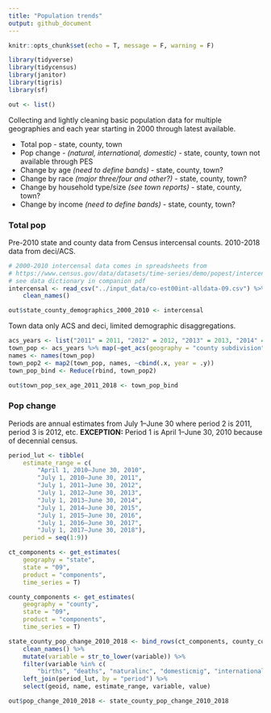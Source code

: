 ```yaml
---
title: "Population trends"
output: github_document
---
```


```r
knitr::opts_chunk$set(echo = T, message = F, warning = F)
```

```r
library(tidyverse)
library(tidycensus)
library(janitor)
library(tigris)
library(sf)

out <- list()
```

Collecting and lightly cleaning basic population data for multiple geographies and each year starting in 2000 through latest available.

* Total pop - state, county, town
* Pop change - *(natural, international, domestic)* - state, county, town not available through PES
* Change by age *(need to define bands)* - state, county, town?
* Change by race *(major three/four and other?)* - state, county, town?
* Change by household type/size *(see town reports)* - state, county, town?
* Change by income *(need to define bands)* - state, county, town?

### Total pop

Pre-2010 state and county data from Census intercensal counts. 2010-2018 data from deci/ACS.

```r
# 2000-2010 intercensal data comes in spreadsheets from
# https://www.census.gov/data/datasets/time-series/demo/popest/intercensal-2000-2010-counties.html
# see data dictionary in companion pdf
intercensal <- read_csv("../input_data/co-est00int-alldata-09.csv") %>%
	clean_names()

out$state_county_demographics_2000_2010 <- intercensal
```

Town data only ACS and deci, limited demographic disaggregations.

```r
acs_years <- list("2011" = 2011, "2012" = 2012, "2013" = 2013, "2014" = 2014, "2015" = 2015, "2016" = 2016, "2017" = 2017, "2018" = 2018)
town_pop <- acs_years %>% map(~get_acs(geography = "county subdivision", state = "09", table = "B01001", survey = "acs5", year = ., cache_table = T))
names <- names(town_pop)
town_pop2 <- map2(town_pop, names, ~cbind(.x, year = .y))
town_pop_bind <- Reduce(rbind, town_pop2)

out$town_pop_sex_age_2011_2018 <- town_pop_bind
```

### Pop change

Periods are annual estimates from July 1–June 30 where period 2 is 2011, period 3 is 2012, etc. **EXCEPTION:** Period 1 is April 1–June 30, 2010 because of decennial census.
```r
period_lut <- tibble(
	estimate_range = c(
		"April 1, 2010–June 30, 2010",
		"July 1, 2010–June 30, 2011",
		"July 1, 2011–June 30, 2012",
		"July 1, 2012–June 30, 2013",
		"July 1, 2013–June 30, 2014",
		"July 1, 2014–June 30, 2015",
		"July 1, 2015–June 30, 2016",
		"July 1, 2016–June 30, 2017",
		"July 1, 2017–June 30, 2018"),
	period = seq(1:9))

ct_components <- get_estimates(
	geography = "state", 
	state = "09", 
	product = "components", 
	time_series = T)

county_components <- get_estimates(
	geography = "county", 
	state = "09", 
	product = "components", 
	time_series = T)

state_county_pop_change_2010_2018 <- bind_rows(ct_components, county_components) %>%
	clean_names() %>% 
	mutate(variable = str_to_lower(variable)) %>% 
	filter(variable %in% c(
		"births", "deaths", "naturalinc", "domesticmig", "internationalmig")) %>% 
	left_join(period_lut, by = "period") %>% 
	select(geoid, name, estimate_range, variable, value)

out$pop_change_2010_2018 <- state_county_pop_change_2010_2018
```